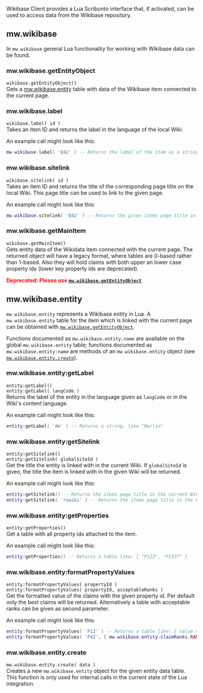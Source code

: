 Wikibase Client provides a Lua Scribunto interface that, if activated, can be used to access data from the Wikibase repository.

== mw.wikibase ==
In <code>mw.wikibase</code> general Lua functionality for working with Wikibase data can be found.

=== mw.wikibase.getEntityObject ===
<code>wikibase.getEntityObject()</code><br>
Gets a [[#mw.wikibase.entity|mw.wikibase.entity]] table with data of the Wikibase item connected to the current page.

=== mw.wikibase.label ===
<code>wikibase.label( id )</code><br>
Takes an item ID and returns the label in the language of the local Wiki.

An example call might look like this:
<source lang="lua">
mw.wikibase.label( 'Q42' ) -- Returns the label of the item as a string, like "Berlin"
</source>

=== mw.wikibase.sitelink ===
<code>wikibase.sitelink( id )</code><br>
Takes an item ID and returns the title of the corresponding page title on the local Wiki. This page title can be used to link to the given page.

An example call might look like this:
<source lang="lua">
mw.wikibase.sitelink( 'Q42' ) -- Returns the given items page title in the current Wiki as a string, like "Berlin".
</source>

=== mw.wikibase.getMainItem ===
<code>wikibase.getMainItem()</code><br>
Gets entity data of the Wikidata item connected with the current page. The returned object will have a legacy format, where tables are 0-based rather than 1-based. Also they will hold claims with both upper an lower case property ids (lower key property ids are deprecated).

<strong style="color:red">Deprecated: Please use <code>[[#mw.wikibase.getEntityObject|mw.wikibase.getEntityObject]]</code></strong>

== mw.wikibase.entity ==
<code>mw.wikibase.entity</code> represents a Wikibase entity in Lua. A <code>mw.wikibase.entity</code> table for the item which is linked with the current page can be obtained with [[#mw.wikibase.getEntityObject|<code>mw.wikibase.getEntityObject</code>]].

Functions documented as <code>mw.wikibase.entity.name</code> are available on the global <code>mw.wikibase.entity</code> table; functions documented as <code>mw.wikibase.entity:name</code> are methods of an <code>mw.wikibase.entity</code> object (see [[#mw.wikibase.entity.create|<code>mw.wikibase.entity.create</code>]]).

=== mw.wikibase.entity:getLabel ===
<code>entity:getLabel()</code><br>
<code>entity:getLabel( langCode )</code><br>
Returns the label of the entity in the language given as <code>langCode</code> or in the Wiki's content language.

An example call might look like this:
<source lang="lua">
entity:getLabel( 'de' ) -- Returns a string, like "Berlin"
</source>

=== mw.wikibase.entity:getSitelink ===
<code>entity:getSitelink()</code><br>
<code>entity:getSitelink( globalSiteId )</code><br>
Get the title the entity is linked with in the current Wiki. If <code>globalSiteId</code> is given, the title the item is linked with in the given Wiki will be returned.

An example call might look like this:
<source lang="lua">
entity:getSitelink() -- Returns the items page title in the current Wiki as a string, like "Moskow"
entity:getSitelink( 'ruwiki' ) -- Returns the items page title in the Russian Wikipedia as a string, like "Москва"
</source>

=== mw.wikibase.entity:getProperties ===
<code>entity:getProperties()</code><br>
Get a table with all property ids attached to the item.

An example call might look like this:
<source lang="lua">
entity:getProperties() -- Returns a table like: { "P123", "P1337" }
</source>

=== mw.wikibase.entity:formatPropertyValues ===
<code>entity:formatPropertyValues( propertyId )</code><br>
<code>entity:formatPropertyValues( propertyId, acceptableRanks )</code><br>
Get the formatted value of the claims with the given property id. Per default only the best claims will be returned.
Alternatively a table with acceptable ranks can be given as second parameter.

An example call might look like this:
<source lang="lua">
entity:formatPropertyValues( 'P12' ) -- Returns a table like: { value = "Formatted claim value", label = "Label of the Property" }
entity:formatPropertyValues( 'P42', { mw.wikibase.entity.claimRanks.RANK_NORMAL } ) -- Returns the normal ranked claims with the property Id 42 (same format as above)
</source>

=== mw.wikibase.entity.create ===
<code>mw.wikibase.entity.create( data )</code><br>
Creates a new <code>mw.wikibase.entity</code> object for the given entity data table. This function is only used for internal calls in the current state of the Lua integration.
